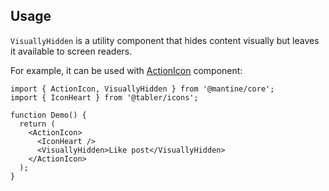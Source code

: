 

## Usage

`VisuallyHidden` is a utility component that hides content visually but leaves it available to screen readers.

For example, it can be used with [ActionIcon](/core/action-icon) component:

```tsx
import { ActionIcon, VisuallyHidden } from '@mantine/core';
import { IconHeart } from '@tabler/icons';

function Demo() {
  return (
    <ActionIcon>
      <IconHeart />
      <VisuallyHidden>Like post</VisuallyHidden>
    </ActionIcon>
  );
}
```
